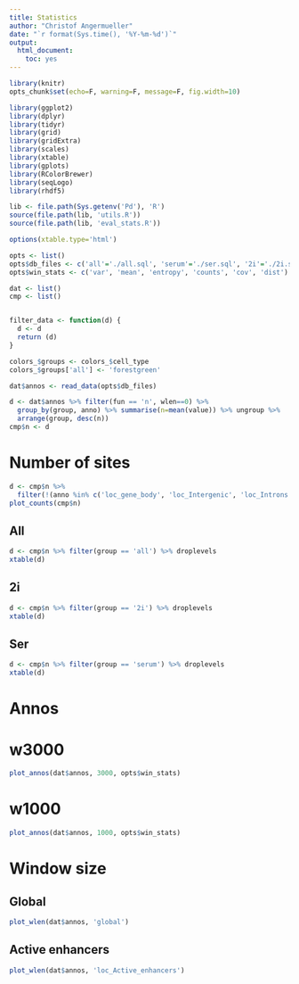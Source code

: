 ```yaml
---
title: Statistics
author: "Christof Angermueller"
date: "`r format(Sys.time(), '%Y-%m-%d')`"
output:
  html_document:
    toc: yes
---
```


```r
library(knitr)
opts_chunk$set(echo=F, warning=F, message=F, fig.width=10)
```

```r
library(ggplot2)
library(dplyr)
library(tidyr)
library(grid)
library(gridExtra)
library(scales)
library(xtable)
library(gplots)
library(RColorBrewer)
library(seqLogo)
library(rhdf5)

lib <- file.path(Sys.getenv('Pd'), 'R')
source(file.path(lib, 'utils.R'))
source(file.path(lib, 'eval_stats.R'))
```

```r
options(xtable.type='html')
```

```r
opts <- list()
opts$db_files <- c('all'='./all.sql', 'serum'='./ser.sql', '2i'='./2i.sql')
opts$win_stats <- c('var', 'mean', 'entropy', 'counts', 'cov', 'dist')

dat <- list()
cmp <- list()


filter_data <- function(d) {
  d <- d
  return (d)
}

colors_$groups <- colors_$cell_type
colors_$groups['all'] <- 'forestgreen'
```

<style>
img {
    max-width: none;
}
</style>


```r
dat$annos <- read_data(opts$db_files)
```

```r
d <- dat$annos %>% filter(fun == 'n', wlen==0) %>%
  group_by(group, anno) %>% summarise(n=mean(value)) %>% ungroup %>%
  arrange(group, desc(n))
cmp$n <- d
```

# Number of sites

```r
d <- cmp$n %>%
  filter(!(anno %in% c('loc_gene_body', 'loc_Intergenic', 'loc_Introns')))
plot_counts(cmp$n)
```

## All
```r
d <- cmp$n %>% filter(group == 'all') %>% droplevels
xtable(d)
```

## 2i
```r
d <- cmp$n %>% filter(group == '2i') %>% droplevels
xtable(d)
```

## Ser
```r
d <- cmp$n %>% filter(group == 'serum') %>% droplevels
xtable(d)
```


# Annos

# w3000
```r
plot_annos(dat$annos, 3000, opts$win_stats)
```

# w1000
```r
plot_annos(dat$annos, 1000, opts$win_stats)
```

# Window size

## Global
```r
plot_wlen(dat$annos, 'global')
```

## Active enhancers
```r
plot_wlen(dat$annos, 'loc_Active_enhancers')
```

